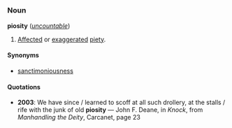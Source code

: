 =={{en}}==
===Noun===
'''piosity''' (''[[uncountable]]'')

#[[Affected]] or [[exaggerated]] [[piety]].

====Synonyms====
*[[sanctimoniousness]]

====Quotations====
*'''2003''': We have since / learned to scoff at all such drollery, at the stalls / rife with the junk of old '''piosity''' &mdash; John F. Deane, in ''Knock'', from ''Manhandling the Deity'', Carcanet, page 23